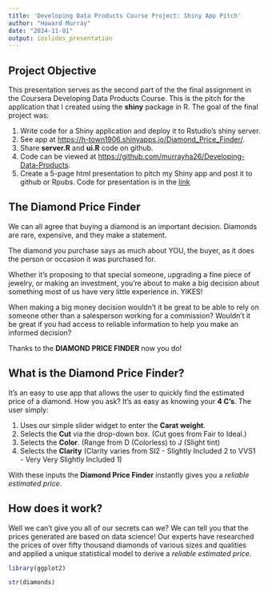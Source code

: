 ```yaml
---
title: 'Developing Data Products Course Project: Shiny App Pitch'
author: "Howard Murray"
date: "2024-11-01"
output: ioslides_presentation
---
```


## Project Objective

This presentation serves as the second part of the the final assignment in the Coursera Developing Data Products Course. This is the pitch for the application that I created using the **shiny** package in R. The goal of the final project was: 

1. Write code for a Shiny application and deploy it to Rstudio's shiny server. 
2. See app at  <https://h-town1906.shinyapps.io/Diamond_Price_Finder/>. 
3. Share **server.R** and **ui.R** code on github. 
4. Code can be viewed at <https://github.com/murrayha26/Developing-Data-Products>. 
5. Create a 5-page html presentation to pitch my Shiny app and post it to github or Rpubs. Code for presentation is in the [link](https://github.com/murrayha26/Developing-Data-Products) 

## The Diamond Price Finder

We can all agree that buying a diamond is an important decision. Diamonds are rare, expensive, and they make a statement. 

The diamond you purchase says as much about YOU, the buyer, as it does the person or occasion it was purchased for. 

Whether it's proposing to that special someone, upgrading a fine piece of jewelry, or making an investment, you're about to make a big decision about something most of us have very little experience in. YIKES! 

When making a big money decision wouldn't it be great to be able to rely on someone other than a salesperson working for a commission? Wouldn't it be great if you had access to reliable information to help you make an informed decision?

Thanks to the **DIAMOND PRICE FINDER** now you do!

## What is the Diamond Price Finder? 

It's an easy to use app that allows the user to quickly find the estimated price of a diamond. 
How you ask? It's as easy as knowing your **4 C's**. 
The user simply: 

1. Uses our simple slider widget to enter the **Carat weight**. 
2. Selects the **Cut** via the drop-down box. (Cut goes from Fair to Ideal.) 
3. Selects the **Color**. (Range from D (Colorless) to J (Slight tint) 
4. Selects the **Clarity** (Clarity varies from SI2 - Slightly Included 2 to VVS1 - Very Very Slightly Included 1) 

With these inputs the **Diamond Price Finder** instantly gives you a *reliable estimated price*.


## How does it work?

Well we can't give you all of our secrets can we? We can tell you that the prices generated are based on data science! 
Our experts have researched the prices of over fifty thousand diamonds of various sizes and qualities and applied a unique statistical model to derive a *reliable estimated price*.

```r
library(ggplot2)

str(diamonds)
```

